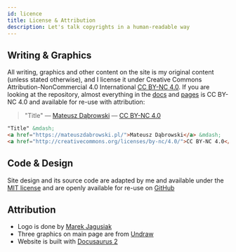 ```yaml
---
id: licence
title: License & Attribution
description: Let's talk copyrights in a human-readable way
---
```



<LeadText content="Let's talk copyrights in a human-readable way." />

## Writing & Graphics

All writing, graphics and other content on the site is my original content (unless stated otherwise), and I license it under Creative Commons Attribution-NonCommercial 4.0 International [CC BY-NC 4.0](http://creativecommons.org/licenses/by-nc/4.0/). If you are looking at the repository, almost everything in the [docs](https://github.com/MateuszDabrowski/mateuszdabrowski.pl/tree/master/docs) and [pages](https://github.com/MateuszDabrowski/mateuszdabrowski.pl/tree/master/src/pages) is CC BY-NC 4.0 and available for re-use with attribution:


> "Title" ― [Mateusz Dąbrowski](https://mateuszdabrowski.pl/") ― [CC BY-NC 4.0](ttp://creativecommons.org/licenses/by-nc/4.0/)

```html title="Attribution Snippet"
"Title" &mdash;
<a href="https://mateuszdabrowski.pl/">Mateusz Dąbrowski</a> &mdash;
<a href="http://creativecommons.org/licenses/by-nc/4.0/">CC BY-NC 4.0</a>
```

## Code & Design

Site design and its source code are adapted by me and available under the [MIT license](https://github.com/MateuszDabrowski/mateuszdabrowski.pl/tree/master/docs/LICENSE) and are openly available for re-use on [GitHub](https://github.com/MateuszDabrowski/mateuszdabrowski.pl)


## Attribution

- Logo is done by [Marek Jagusiak](https://jagusiak.eu)
- Three graphics on main page are from [Undraw](https://undraw.co)
- Website is built with [Docusaurus 2](https://v2.docusaurus.io)